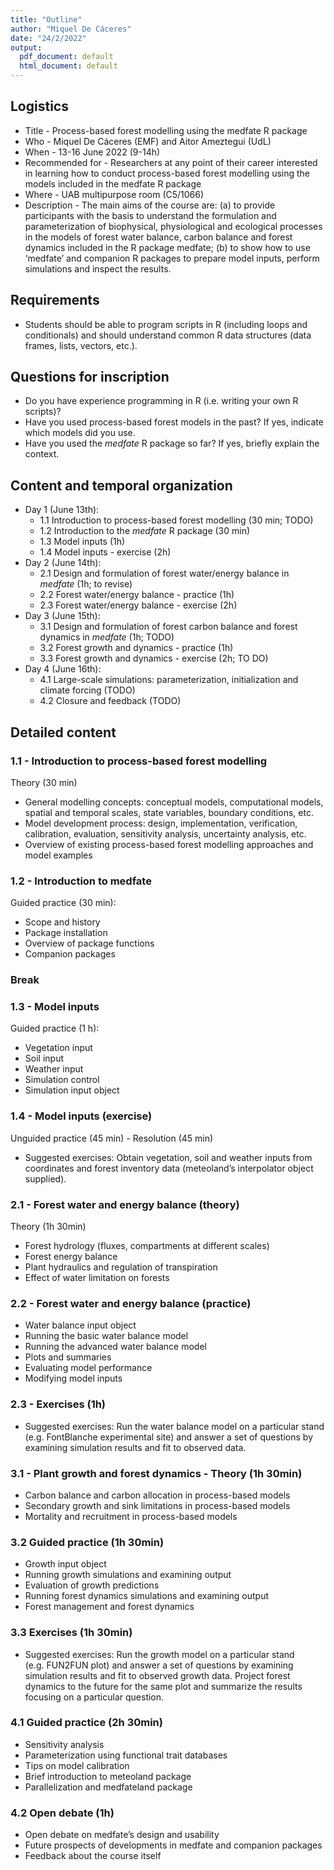 ```yaml
---
title: "Outline"
author: "Miquel De Cáceres"
date: "24/2/2022"
output:
  pdf_document: default
  html_document: default
---
```



## Logistics

+ Title - Process-based forest modelling using the medfate R package
+ Who - Miquel De Cáceres (EMF) and Aitor Ameztegui (UdL)
+ When - 13-16 June 2022 (9-14h)
+ Recommended for - Researchers at any point of their career interested in learning how to conduct process-based forest modelling using the models included in the medfate R package
+ Where -  UAB multipurpose room (C5/1066)
+ Description - The main aims of the course are: (a) to provide participants with the basis to understand the formulation and parameterization of biophysical, physiological and ecological processes in the models of forest water balance, carbon balance and forest dynamics included in the R package medfate; (b) to show how to use  'medfate' and companion R packages to prepare model inputs, perform simulations and inspect the results.

## Requirements

 + Students should be able to program scripts in R (including loops and conditionals) and should understand common R data structures (data frames, lists, vectors, etc.).

## Questions for inscription

 + Do you have experience programming in R (i.e. writing your own R scripts)?
 + Have you used process-based forest models in the past? If yes, indicate which models did you use.
 + Have you used the *medfate* R package so far? If yes, briefly explain the context.
   
## Content and temporal organization

+ Day 1 (June 13th): 
  - 1.1 Introduction to process-based forest modelling (30 min; TODO)
  - 1.2 Introduction to the *medfate* R package (30 min)
  - 1.3 Model inputs (1h)
  - 1.4 Model inputs - exercise (2h)
+ Day 2 (June 14th):
  - 2.1 Design and formulation of forest water/energy balance in *medfate* (1h; to revise)
  - 2.2 Forest water/energy balance - practice (1h)
  - 2.3 Forest water/energy balance - exercise (2h)
+ Day 3 (June 15th):
  - 3.1 Design and formulation of forest carbon balance and forest dynamics in *medfate* (1h; TODO)
  - 3.2 Forest growth and dynamics - practice (1h)
  - 3.3 Forest growth and dynamics - exercise (2h; TO DO)
+ Day 4 (June 16th):
  - 4.1 Large-scale simulations: parameterization, initialization and climate forcing (TODO)
  - 4.2 Closure and feedback (TODO)

## Detailed content

### 1.1 - Introduction to process-based forest modelling

Theory (30 min)

+ General modelling concepts: conceptual models, computational models, spatial and temporal scales, state variables, boundary conditions, etc.
+ Model development process: design, implementation, verification, calibration, evaluation, sensitivity analysis, uncertainty analysis, etc.
+ Overview of existing process-based forest modelling approaches and model examples

### 1.2 - Introduction to medfate

Guided practice (30 min):

+ Scope and history
+ Package installation
+ Overview of package functions
+ Companion packages

### Break

### 1.3 - Model inputs

Guided practice (1 h):

+ Vegetation input
+ Soil input
+ Weather input
+ Simulation control
+ Simulation input object

### 1.4 - Model inputs (exercise)

Unguided practice (45 min) - Resolution (45 min)

+ Suggested exercises: Obtain vegetation, soil and weather inputs from coordinates and forest inventory data (meteoland's interpolator object supplied). 

### 2.1 - Forest water and energy balance (theory)

Theory (1h 30min)

+ Forest hydrology (fluxes, compartments at different scales)
+ Forest energy balance
+ Plant hydraulics and regulation of transpiration
+ Effect of water limitation on forests

### 2.2 - Forest water and energy balance (practice)

+ Water balance input object
+ Running the basic water balance model
+ Running the advanced water balance model
+ Plots and summaries
+ Evaluating model performance
+ Modifying model inputs

### 2.3 - Exercises (1h)

+ Suggested exercises: Run the water balance model on a particular stand (e.g. FontBlanche experimental site) and answer a set of questions by examining simulation results and fit to observed data.

### 3.1 - Plant growth and forest dynamics - Theory (1h 30min)

+ Carbon balance and carbon allocation in process-based models
+ Secondary growth and sink limitations in process-based models
+ Mortality and recruitment in process-based models

### 3.2 Guided practice (1h 30min)

+ Growth input object
+ Running growth simulations and examining output
+ Evaluation of growth predictions
+ Running forest dynamics simulations and examining output
+ Forest management and forest dynamics

### 3.3 Exercises (1h 30min)

+ Suggested exercises: Run the growth model on a particular stand (e.g. FUN2FUN plot) and answer a set of questions by examining simulation results and fit to observed growth data. Project forest dynamics to the future for the same plot and summarize the results focusing on a particular question.

### 4.1 Guided practice (2h 30min)

+ Sensitivity analysis
+ Parameterization using functional trait databases
+ Tips on model calibration
+ Brief introduction to meteoland package
+ Parallelization and medfateland package

### 4.2 Open debate (1h)

+ Open debate on medfate's design and usability
+ Future prospects of developments in medfate and companion packages
+ Feedback about the course itself